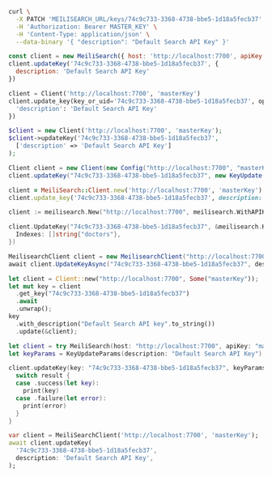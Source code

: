 <CodeGroup>

```bash cURL
curl \
  -X PATCH 'MEILISEARCH_URL/keys/74c9c733-3368-4738-bbe5-1d18a5fecb37' \
  -H 'Authorization: Bearer MASTER_KEY' \
  -H 'Content-Type: application/json' \
  --data-binary '{ "description": "Default Search API Key" }'
```

```javascript JS
const client = new MeiliSearch({ host: 'http://localhost:7700', apiKey: 'masterKey' })
client.updateKey('74c9c733-3368-4738-bbe5-1d18a5fecb37', {
  description: 'Default Search API Key'
})
```

```python Python
client = Client('http://localhost:7700', 'masterKey')
client.update_key(key_or_uid='74c9c733-3368-4738-bbe5-1d18a5fecb37', options={
  'description': 'Default Search API Key'
})
```

```php PHP
$client = new Client('http://localhost:7700', 'masterKey');
$client->updateKey('74c9c733-3368-4738-bbe5-1d18a5fecb37',
  ['description' => 'Default Search API Key']
);
```

```java Java
Client client = new Client(new Config("http://localhost:7700", "masterKey"));
client.updateKey("74c9c733-3368-4738-bbe5-1d18a5fecb37", new KeyUpdate().setDescription("Default Search API Key"));
```

```ruby Ruby
client = MeiliSearch::Client.new('http://localhost:7700', 'masterKey')
client.update_key('74c9c733-3368-4738-bbe5-1d18a5fecb37', description: 'Default Search API Key')
```

```go Go
client := meilisearch.New("http://localhost:7700", meilisearch.WithAPIKey("masterKey"))

client.UpdateKey("74c9c733-3368-4738-bbe5-1d18a5fecb37", &meilisearch.Key{
  Indexes: []string{"doctors"},
})
```

```csharp C#
MeilisearchClient client = new MeilisearchClient("http://localhost:7700", "masterKey");
await client.UpdateKeyAsync("74c9c733-3368-4738-bbe5-1d18a5fecb37", description: "Default Search API Key");
```

```rust Rust
let client = Client::new("http://localhost:7700", Some("masterKey"));
let mut key = client
  .get_key("74c9c733-3368-4738-bbe5-1d18a5fecb37")
  .await
  .unwrap();
key
  .with_description("Default Search API key".to_string())
  .update(&client);
```

```swift Swift
let client = try MeiliSearch(host: "http://localhost:7700", apiKey: "masterKey")
let keyParams = KeyUpdateParams(description: "Default Search API Key")

client.updateKey(key: "74c9c733-3368-4738-bbe5-1d18a5fecb37", keyParams: keyParams) { result in
  switch result {
  case .success(let key):
    print(key)
  case .failure(let error):
    print(error)
  }
}
```

```dart Dart
var client = MeiliSearchClient('http://localhost:7700', 'masterKey');
await client.updateKey(
  '74c9c733-3368-4738-bbe5-1d18a5fecb37',
  description: 'Default Search API Key',
);
```
</CodeGroup>
